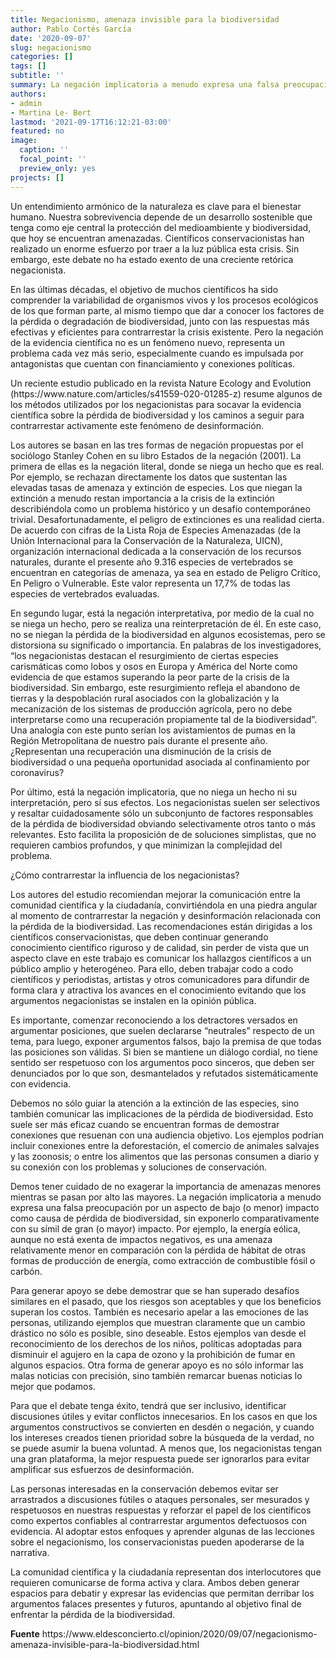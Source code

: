 ```yaml
---
title: Negacionismo, amenaza invisible para la biodiversidad 
author: Pablo Cortés García
date: '2020-09-07'
slug: negacionismo
categories: []
tags: []
subtitle: ''
summary: La negación implicatoria a menudo expresa una falsa preocupación por un aspecto de bajo (o menor) impacto como causa de pérdida de biodiversidad, sin exponerlo comparativamente con su símil de gran (o mayor) impacto. Por ejemplo, la energía eólica, aunque no está exenta de impactos negativos, es una amenaza relativamente menor en comparación con la pérdida de hábitat de otras formas de producción de energía, como extracción de combustible fósil o carbón. 
authors:
- admin
- Martina Le- Bert
lastmod: '2021-09-17T16:12:21-03:00'
featured: no
image:
  caption: ''
  focal_point: ''
  preview_only: yes
projects: []
---
```


Un entendimiento armónico de la naturaleza es clave para el bienestar humano. Nuestra sobrevivencia depende de un desarrollo sostenible que tenga como eje central la protección del medioambiente y biodiversidad, que hoy se encuentran amenazadas. Científicos conservacionistas han realizado un enorme esfuerzo por traer a la luz pública esta crisis. Sin embargo, este debate no ha estado exento de una creciente retórica negacionista.

En las últimas décadas, el objetivo de muchos científicos ha sido comprender la variabilidad de organismos vivos y los procesos ecológicos de los que forman parte, al mismo tiempo que dar a conocer los factores de la pérdida o degradación de biodiversidad, junto con las respuestas más efectivas y eficientes para contrarrestar la crisis existente. Pero la negación de la evidencia científica no es un fenómeno nuevo, representa un problema cada vez más serio, especialmente cuando es impulsada por antagonistas que cuentan con financiamiento y conexiones políticas.

Un reciente estudio publicado en la revista Nature Ecology and Evolution (https://www.nature.com/articles/s41559-020-01285-z) resume algunos de los métodos utilizados por los negacionistas para socavar la evidencia científica sobre la pérdida de biodiversidad y los caminos a seguir para contrarrestar activamente este fenómeno de desinformación.

Los autores se basan en las tres formas de negación propuestas por el sociólogo Stanley Cohen en su libro Estados de la negación (2001). La primera de ellas es la negación literal, donde se niega un hecho que es real. Por ejemplo, se rechazan directamente los datos que sustentan las elevadas tasas de amenaza y extinción de especies. Los que niegan la extinción a menudo restan importancia a la crisis de la extinción describiéndola como un problema histórico y un desafío contemporáneo trivial. Desafortunadamente, el peligro de extinciones es una realidad cierta. De acuerdo con cifras de la Lista Roja de Especies Amenazadas (de la Unión Internacional para la Conservación de la Naturaleza, UICN), organización internacional dedicada a la conservación de los recursos naturales, durante el presente año 9.316 especies de vertebrados se encuentran en categorías de amenaza, ya sea en estado de Peligro Crítico, En Peligro o Vulnerable. Este valor representa un 17,7% de todas las especies de vertebrados evaluadas.

En segundo lugar, está la negación interpretativa, por medio de la cual no se niega un hecho, pero se realiza una reinterpretación de él. En este caso, no se niegan la pérdida de la biodiversidad en algunos ecosistemas, pero se distorsiona su significado o importancia. En palabras de los investigadores, “los negacionistas destacan el resurgimiento de ciertas especies carismáticas como lobos y osos en Europa y América del Norte como evidencia de que estamos superando la peor parte de la crisis de la biodiversidad. Sin embargo, este resurgimiento refleja el abandono de tierras y la despoblación rural asociados con la globalización y la mecanización de los sistemas de producción agrícola, pero no debe interpretarse como una recuperación propiamente tal de la biodiversidad”. Una analogía con este punto serían los avistamientos de pumas en la Región Metropolitana de nuestro país durante el presente año. ¿Representan una recuperación una disminución de la crisis de biodiversidad o una pequeña oportunidad asociada al confinamiento por coronavirus?

Por último, está la negación implicatoria, que no niega un hecho ni su interpretación, pero sí sus efectos. Los negacionistas suelen ser selectivos y resaltar cuidadosamente sólo un subconjunto de factores responsables de la pérdida de biodiversidad obviando selectivamente otros tanto o más relevantes. Esto facilita la proposición de de soluciones simplistas, que no requieren cambios profundos, y que minimizan la complejidad del problema.

¿Cómo contrarrestar la influencia de los negacionistas?

Los autores del estudio recomiendan mejorar la comunicación entre la comunidad científica y la ciudadanía, convirtiéndola en una piedra angular al momento de contrarrestar la negación y desinformación relacionada con la pérdida de la biodiversidad. Las recomendaciones están dirigidas a los científicos conservacionistas, que deben continuar generando conocimiento científico riguroso y de calidad, sin perder de vista que un aspecto clave en este trabajo es comunicar los hallazgos científicos a un público amplio y heterogéneo. Para ello, deben trabajar codo a codo científicos y periodistas, artistas y otros comunicadores para difundir de forma clara y atractiva los avances en el conocimiento evitando que los argumentos negacionistas se instalen en la opinión pública.

Es importante, comenzar reconociendo a los detractores versados en argumentar posiciones, que suelen declararse “neutrales” respecto de un tema, para luego, exponer argumentos falsos, bajo la premisa de que todas las posiciones son válidas. Si bien se mantiene un diálogo cordial, no tiene sentido ser respetuoso con los argumentos poco sinceros, que deben ser denunciados por lo que son, desmantelados y refutados sistemáticamente con evidencia.

Debemos no sólo guiar la atención a la extinción de las especies, sino también comunicar las implicaciones de la pérdida de biodiversidad. Esto suele ser más eficaz cuando se encuentran formas de demostrar conexiones que resuenan con una audiencia objetivo. Los ejemplos podrían incluir conexiones entre la deforestación, el comercio de animales salvajes y las zoonosis; o entre los alimentos que las personas consumen a diario y su conexión con los problemas y soluciones de conservación.

Demos tener cuidado de no exagerar la importancia de amenazas menores mientras se pasan por alto las mayores. La negación implicatoria a menudo expresa una falsa preocupación por un aspecto de bajo (o menor) impacto como causa de pérdida de biodiversidad, sin exponerlo comparativamente con su símil de gran (o mayor) impacto. Por ejemplo, la energía eólica, aunque no está exenta de impactos negativos, es una amenaza relativamente menor en comparación con la pérdida de hábitat de otras formas de producción de energía, como extracción de combustible fósil o carbón.

Para generar apoyo se debe demostrar que se han superado desafíos similares en el pasado, que los riesgos son aceptables y que los beneficios superan los costos. También es necesario apelar a las emociones de las personas, utilizando ejemplos que muestran claramente que un cambio drástico no sólo es posible, sino deseable. Estos ejemplos van desde el reconocimiento de los derechos de los niños, políticas adoptadas para disminuir el agujero en la capa de ozono y la prohibición de fumar en algunos espacios. Otra forma de generar apoyo es no sólo informar las malas noticias con precisión, sino también remarcar buenas noticias lo mejor que podamos.

Para que el debate tenga éxito, tendrá que ser inclusivo, identificar discusiones útiles y evitar conflictos innecesarios. En los casos en que los argumentos constructivos se convierten en desdén o negación, y cuando los intereses creados tienen prioridad sobre la búsqueda de la verdad, no se puede asumir la buena voluntad. A menos que, los negacionistas tengan una gran plataforma, la mejor respuesta puede ser ignorarlos para evitar amplificar sus esfuerzos de desinformación.

Las personas interesadas en la conservación debemos evitar ser arrastrados a discusiones fútiles o ataques personales, ser mesurados y respetuosos en nuestras respuestas y reforzar el papel de los científicos como expertos confiables al contrarrestar argumentos defectuosos con evidencia. Al adoptar estos enfoques y aprender algunas de las lecciones sobre el negacionismo, los conservacionistas pueden apoderarse de la narrativa.

La comunidad científica y la ciudadanía representan dos interlocutores que requieren comunicarse de forma activa y clara. Ambos deben generar espacios para debatir y expresar las evidencias que permitan derribar los argumentos falaces presentes y futuros, apuntando al objetivo final de enfrentar la pérdida de la biodiversidad.

**Fuente** https://www.eldesconcierto.cl/opinion/2020/09/07/negacionismo-amenaza-invisible-para-la-biodiversidad.html

